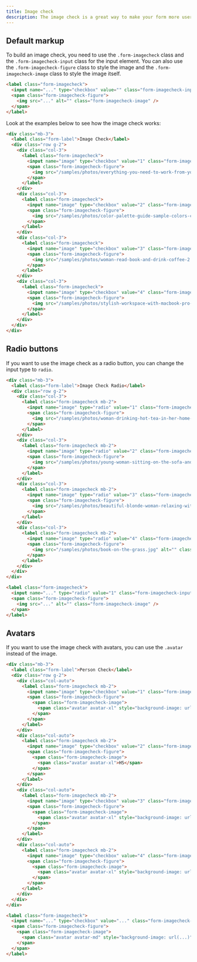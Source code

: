 ```yaml
---
title: Image check
description: The image check is a great way to make your form more user-friendly and engaging. You can use the image check to create a visually appealing form that will help users make decisions quickly and easily.
---
```


## Default markup

To build an image check, you need to use the `.form-imagecheck` class and the `.form-imagecheck-input` class for the input element. You can also use the `.form-imagecheck-figure` class to style the image and the `.form-imagecheck-image` class to style the image itself.

```html
<label class="form-imagecheck">
  <input name="..." type="checkbox" value="" class="form-imagecheck-input" checked />
  <span class="form-imagecheck-figure">
    <img src="..." alt="" class="form-imagecheck-image" />
  </span>
</label>
```

Look at the examples below to see how the image check works:

```html example centered columns="2" height="15rem"
<div class="mb-3">
  <label class="form-label">Image Check</label>
  <div class="row g-2">
    <div class="col-3">
      <label class="form-imagecheck">
        <input name="image" type="checkbox" value="1" class="form-imagecheck-input" />
        <span class="form-imagecheck-figure">
          <img src="/samples/photos/everything-you-need-to-work-from-your-bed-2.jpg" alt="" class="form-imagecheck-image" />
        </span>
      </label>
    </div>
    <div class="col-3">
      <label class="form-imagecheck">
        <input name="image" type="checkbox" value="2" class="form-imagecheck-input" checked />
        <span class="form-imagecheck-figure">
          <img src="/samples/photos/color-palette-guide-sample-colors-catalog-.jpg" alt="" class="form-imagecheck-image" />
        </span>
      </label>
    </div>
    <div class="col-3">
      <label class="form-imagecheck">
        <input name="image" type="checkbox" value="3" class="form-imagecheck-input" />
        <span class="form-imagecheck-figure">
          <img src="/samples/photos/woman-read-book-and-drink-coffee-2.jpg" alt="" class="form-imagecheck-image" />
        </span>
      </label>
    </div>
    <div class="col-3">
      <label class="form-imagecheck">
        <input name="image" type="checkbox" value="4" class="form-imagecheck-input" checked />
        <span class="form-imagecheck-figure">
          <img src="/samples/photos/stylish-workspace-with-macbook-pro-2.jpg" alt="" class="form-imagecheck-image" />
        </span>
      </label>
    </div>
  </div>
</div>
```

## Radio buttons

If you want to use the image check as a radio button, you can change the input type to `radio`. 

```html example centered columns="2" height="15rem"
<div class="mb-3">
  <label class="form-label">Image Check Radio</label>
  <div class="row g-2">
    <div class="col-3">
      <label class="form-imagecheck mb-2">
        <input name="image" type="radio" value="1" class="form-imagecheck-input" />
        <span class="form-imagecheck-figure">
          <img src="/samples/photos/woman-drinking-hot-tea-in-her-home-office.jpg" alt="" class="form-imagecheck-image" />
        </span>
      </label>
    </div>
    <div class="col-3">
      <label class="form-imagecheck mb-2">
        <input name="image" type="radio" value="2" class="form-imagecheck-input" checked />
        <span class="form-imagecheck-figure">
          <img src="/samples/photos/young-woman-sitting-on-the-sofa-and-working-on-her-laptop-3.jpg" alt="" class="form-imagecheck-image" />
        </span>
      </label>
    </div>
    <div class="col-3">
      <label class="form-imagecheck mb-2">
        <input name="image" type="radio" value="3" class="form-imagecheck-input" />
        <span class="form-imagecheck-figure">
          <img src="/samples/photos/beautiful-blonde-woman-relaxing-with-a-can-of-coke-on-a-tree-stump-by-the-beach.jpg" alt="" class="form-imagecheck-image" />
        </span>
      </label>
    </div>
    <div class="col-3">
      <label class="form-imagecheck mb-2">
        <input name="image" type="radio" value="4" class="form-imagecheck-input" checked />
        <span class="form-imagecheck-figure">
          <img src="/samples/photos/book-on-the-grass.jpg" alt="" class="form-imagecheck-image" />
        </span>
      </label>
    </div>
  </div>
</div>
```

```html
<label class="form-imagecheck">
  <input name="..." type="radio" value="1" class="form-imagecheck-input" />
  <span class="form-imagecheck-figure">
    <img src="..." alt="" class="form-imagecheck-image" />
  </span>
</label>
```

## Avatars

If you want to use the image check with avatars, you can use the `.avatar` instead of the image.

```html example centered columns={2} height="15rem"
<div class="mb-3">
  <label class="form-label">Person Check</label>
  <div class="row g-2">
    <div class="col-auto">
      <label class="form-imagecheck mb-2">
        <input name="image" type="checkbox" value="1" class="form-imagecheck-input" />
        <span class="form-imagecheck-figure">
          <span class="form-imagecheck-image">
            <span class="avatar avatar-xl" style="background-image: url(/samples/avatars/057f.jpg)"></span>
          </span>
        </span>
      </label>
    </div>
    <div class="col-auto">
      <label class="form-imagecheck mb-2">
        <input name="image" type="checkbox" value="2" class="form-imagecheck-input" checked />
        <span class="form-imagecheck-figure">
          <span class="form-imagecheck-image">
            <span class="avatar avatar-xl">HS</span>
          </span>
        </span>
      </label>
    </div>
    <div class="col-auto">
      <label class="form-imagecheck mb-2">
        <input name="image" type="checkbox" value="3" class="form-imagecheck-input" />
        <span class="form-imagecheck-figure">
          <span class="form-imagecheck-image">
            <span class="avatar avatar-xl" style="background-image: url(/samples/avatars/062m.jpg)"></span>
          </span>
        </span>
      </label>
    </div>
    <div class="col-auto">
      <label class="form-imagecheck mb-2">
        <input name="image" type="checkbox" value="4" class="form-imagecheck-input" checked />
        <span class="form-imagecheck-figure">
          <span class="form-imagecheck-image">
            <span class="avatar avatar-xl" style="background-image: url(/samples/avatars/070m.jpg)"></span>
          </span>
        </span>
      </label>
    </div>
  </div>
</div>
```

```html
<label class="form-imagecheck">
  <input name="..." type="checkbox" value="..." class="form-imagecheck-input" />
  <span class="form-imagecheck-figure">
    <span class="form-imagecheck-image">
      <span class="avatar avatar-md" style="background-image: url(...)"></span>
    </span>
  </span>
</label>
```
